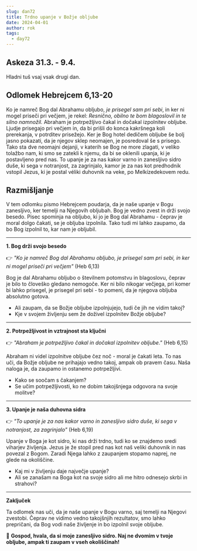 ```yaml
---
slug: dan72
title: Trdno upanje v Božje obljube
date: 2024-04-01
author: rok
tags:
  - day72
---
```


## Askeza 31.3. - 9.4.

Hladni tuš vsaj vsak drugi dan.

## Odlomek Hebrejcem 6,13-20

Ko je namreč Bog dal Abrahamu obljubo, _je prisegel sam pri sebi_, in ker ni mogel priseči pri večjem, je rekel: _Resnično, obilno te bom blagoslovil in te silno namnožil._ Abraham je potrpežljivo čakal in dočakal izpolnitev obljube. Ljudje prisegajo pri večjem in, da bi prišli do konca kakršnega koli prerekanja, v potrditev prisežejo. Ker je Bog hotel dedičem obljube še bolj jasno pokazati, da je njegov sklep neomajen, je posredoval še s prisego. Tako sta dve neomajni dejanji, v katerih se Bog ne more zlagati, v veliko tolažbo nam, ki smo se zatekli k njemu, da bi se oklenili upanja, ki je postavljeno pred nas. To upanje je za nas kakor varno in zanesljivo sidro duše, ki sega v notranjost, za zagrinjalo, kamor je za nas kot predhodnik vstopil Jezus, ki je postal véliki duhovnik na veke, po Melkízedekovem redu.

## Razmišljanje

V tem odlomku pismo Hebrejcem poudarja, da je naše upanje v Bogu zanesljivo, ker temelji na Njegovih obljubah. Bog je vedno zvest in drži svojo besedo. Pisec spominja na obljubo, ki jo je Bog dal Abrahamu - čeprav je moral dolgo čakati, se je obljuba izpolnila. Tako tudi mi lahko zaupamo, da bo Bog izpolnil to, kar nam je obljubil.

---

**1. Bog drži svojo besedo**

👉 _"Ko je namreč Bog dal Abrahamu obljubo, je prisegel sam pri sebi, in ker ni mogel priseči pri večjem"_ (Heb 6,13)

Bog je dal Abrahamu obljubo o številnem potomstvu in blagoslovu, čeprav je bilo to človeško gledano nemogoče. Ker ni bilo nikogar večjega, pri komer bi lahko prisegel, je prisegel pri sebi - to pomeni, da je njegova obljuba absolutno gotova.

- Ali zaupam, da se Božje obljube izpolnjujejo, tudi če jih ne vidim takoj?
- Kje v svojem življenju sem že doživel izpolnitev Božje obljube?

---

**2. Potrpežljivost in vztrajnost sta ključni**

👉 _"Abraham je potrpežljivo čakal in dočakal izpolnitev obljube."_ (Heb 6,15)

Abraham ni videl izpolnitve obljube čez noč - moral je čakati leta. To nas uči, da Božje obljube ne prihajajo vedno takoj, ampak ob pravem času. Naša naloga je, da zaupamo in ostanemo potrpežljivi.

- Kako se soočam s čakanjem?
- Se učim potrpežljivosti, ko ne dobim takojšnjega odgovora na svoje molitve?

---

**3. Upanje je naša duhovna sidra**

👉 _"To upanje je za nas kakor varno in zanesljivo sidro duše, ki sega v notranjost, za zagrinjalo"_ (Heb 6,19)

Upanje v Boga je kot sidro, ki nas drži trdno, tudi ko se znajdemo sredi viharjev življenja. Jezus je že stopil pred nas kot naš veliki duhovnik in nas povezal z Bogom. Zaradi Njega lahko z zaupanjem stopamo naprej, ne glede na okoliščine.

- Kaj mi v življenju daje največje upanje?
- Ali se zanašam na Boga kot na svoje sidro ali me hitro odnesejo skrbi in strahovi?

---

**Zaključek**

Ta odlomek nas uči, da je naše upanje v Bogu varno, saj temelji na Njegovi zvestobi. Čeprav ne vidimo vedno takojšnjih rezultatov, smo lahko prepričani, da Bog vodi naše življenje in bo izpolnil svoje obljube.

🙏 **Gospod, hvala, da si moje zanesljivo sidro. Naj ne dvomim v tvoje obljube, ampak ti zaupam v vseh okoliščinah!**
